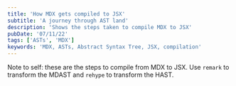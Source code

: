 ```yaml
---
title: 'How MDX gets compiled to JSX'
subtitle: 'A journey through AST land'
description: 'Shows the steps taken to compile MDX to JSX'
pubDate: '07/11/22'
tags: ['ASTs', 'MDX']
keywords: 'MDX, ASTs, Abstract Syntax Tree, JSX, compilation'
---
```



Note to self: these are the steps to compile from MDX to JSX. Use `remark`
to transform the MDAST and `rehype` to transform the HAST.

<ImagePadded class="full" src={diagram} alt="Diagram of how MDX gets compiled to JSX" />
